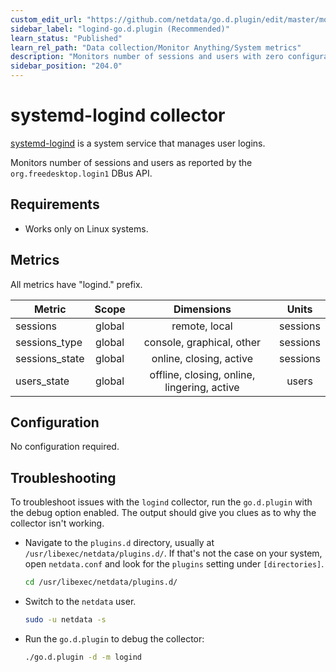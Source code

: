 ```yaml
---
custom_edit_url: "https://github.com/netdata/go.d.plugin/edit/master/modules/logind/README.md"
sidebar_label: "logind-go.d.plugin (Recommended)"
learn_status: "Published"
learn_rel_path: "Data collection/Monitor Anything/System metrics"
description: "Monitors number of sessions and users with zero configuration, per-second metric granularity, and interactive visualizations."
sidebar_position: "204.0"
---
```



# systemd-logind collector

[systemd-logind](https://www.freedesktop.org/software/systemd/man/systemd-logind.service.html) is a system service that
manages user logins.

Monitors number of sessions and users as reported by the `org.freedesktop.login1` DBus API.

## Requirements

- Works only on Linux systems.

## Metrics

All metrics have "logind." prefix.

| Metric         | Scope  |                 Dimensions                  |  Units   |
|----------------|:------:|:-------------------------------------------:|:--------:|
| sessions       | global |                remote, local                | sessions |
| sessions_type  | global |          console, graphical, other          | sessions |
| sessions_state | global |           online, closing, active           | sessions |
| users_state    | global | offline, closing, online, lingering, active |  users   |

## Configuration

No configuration required.

## Troubleshooting

To troubleshoot issues with the `logind` collector, run the `go.d.plugin` with the debug option enabled. The
output should give you clues as to why the collector isn't working.

- Navigate to the `plugins.d` directory, usually at `/usr/libexec/netdata/plugins.d/`. If that's not the case on
  your system, open `netdata.conf` and look for the `plugins` setting under `[directories]`.

  ```bash
  cd /usr/libexec/netdata/plugins.d/
  ```

- Switch to the `netdata` user.

  ```bash
  sudo -u netdata -s
  ```

- Run the `go.d.plugin` to debug the collector:

  ```bash
  ./go.d.plugin -d -m logind
  ```
